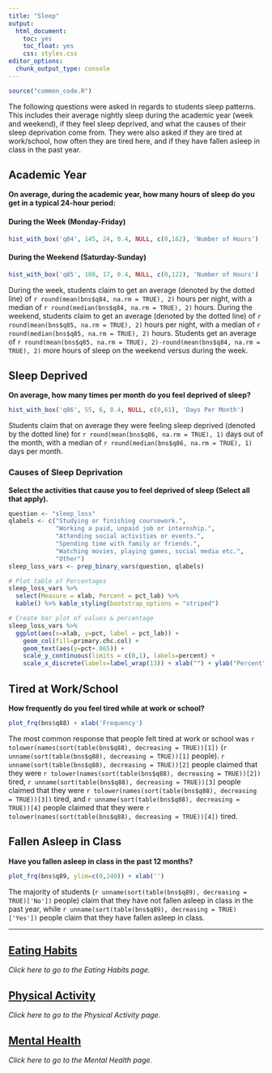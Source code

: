 ```yaml
---
title: "Sleep"
output: 
  html_document: 
    toc: yes
    toc_float: yes
    css: styles.css
editor_options: 
  chunk_output_type: console
---
```


```r
source("common_code.R")
```

The following questions were asked in regards to students sleep patterns. This includes their average nightly sleep during the academic year (week and weekend), if they feel sleep deprived, and what the causes of their sleep deprivation come from. They were also asked if they are tired at work/school, how often they are tired here, and if they have fallen asleep in class in the past year. 

## Academic Year
**On average, during the academic year, how many hours of sleep do you get in a typical 24-hour period:**

#### During the Week (Monday-Friday)
```r
hist_with_box('q84', 145, 24, 0.4, NULL, c(0,162), 'Number of Hours')
```

#### During the Weekend (Saturday-Sunday)
```r
hist_with_box('q85', 108, 17, 0.4, NULL, c(0,122), 'Number of Hours')
```
During the week, students claim to get an average (denoted by the dotted line) of `r round(mean(bns$q84, na.rm = TRUE), 2)` hours per night, with a median of `r round(median(bns$q84, na.rm = TRUE), 2)` hours. During the weekend, students claim to get an average (denoted by the dotted line) of `r round(mean(bns$q85, na.rm = TRUE), 2)` hours per night, with a median of `r round(median(bns$q85, na.rm = TRUE), 2)` hours. Students get an average of `r round(mean(bns$q85, na.rm = TRUE), 2)-round(mean(bns$q84, na.rm = TRUE), 2)` more hours of sleep on the weekend versus during the week.

## Sleep Deprived
**On average, how many times per month do you feel deprived of sleep?**
```r
hist_with_box('q86', 55, 6, 0.4, NULL, c(0,61), 'Days Per Month')
```
Students claim that on average they were feeling sleep deprived (denoted by the dotted line) for `r round(mean(bns$q86, na.rm = TRUE), 1)` days out of the month, with a median of `r round(median(bns$q86, na.rm = TRUE), 1)` days per month. 

### Causes of Sleep Deprivation
**Select the activities that cause you to feel deprived of sleep (Select all that apply).**
```r
question <- "sleep_loss"
qlabels <- c("Studying or finishing coursework.",
             "Working a paid, unpaid job or internship.",
             "Attending social activities or events.",
             "Spending time with family or friends.",
             "Watching movies, playing games, social media etc.",
             "Other")
sleep_loss_vars <- prep_binary_vars(question, qlabels)

# Plot table of Percentages
sleep_loss_vars %>% 
  select(Measure = xlab, Percent = pct_lab) %>% 
  kable() %>% kable_styling(bootstrap_options = "striped")

# Create bar plot of values & percentage 
sleep_loss_vars %>% 
  ggplot(aes(x=xlab, y=pct, label = pct_lab)) + 
    geom_col(fill=primary.chc.col) + 
    geom_text(aes(y=pct+.065)) +
    scale_y_continuous(limits = c(0,1), labels=percent) + 
    scale_x_discrete(labels=label_wrap(13)) + xlab("") + ylab("Percent")
```

## Tired at Work/School
**How frequently do you feel tired while at work or school?**
```r
plot_frq(bns$q88) + xlab('Frequency')
```
The most common response that people felt tired at work or school was `r tolower(names(sort(table(bns$q88), decreasing = TRUE))[1])` (`r unname(sort(table(bns$q88), decreasing = TRUE))[1]` people). `r unname(sort(table(bns$q88), decreasing = TRUE))[2]` people claimed that they were `r tolower(names(sort(table(bns$q88), decreasing = TRUE))[2])` tired, `r unname(sort(table(bns$q88), decreasing = TRUE))[3]` people claimed that they were `r tolower(names(sort(table(bns$q88), decreasing = TRUE))[3])` tired, and `r unname(sort(table(bns$q88), decreasing = TRUE))[4]` people claimed that they were `r tolower(names(sort(table(bns$q88), decreasing = TRUE))[4])` tired.

## Fallen Asleep in Class
**Have you fallen asleep in class in the past 12 months?**
```r
plot_frq(bns$q89, ylim=c(0,240)) + xlab('')
```
The majority of students (`r unname(sort(table(bns$q89), decreasing = TRUE)['No'])` people) claim that they have not fallen asleep in class in the past year, while `r unname(sort(table(bns$q89), decreasing = TRUE)['Yes'])` people claim that they have fallen asleep in class.


---

## [Eating Habits](Eating_Habits.html)
*Click here to go to the Eating Habits page.*

## [Physical Activity](Physical_Activity.html)
*Click here to go to the Physical Activity page.*

## [Mental Health](Mental_Health.html)
*Click here to go to the Mental Health page.*
